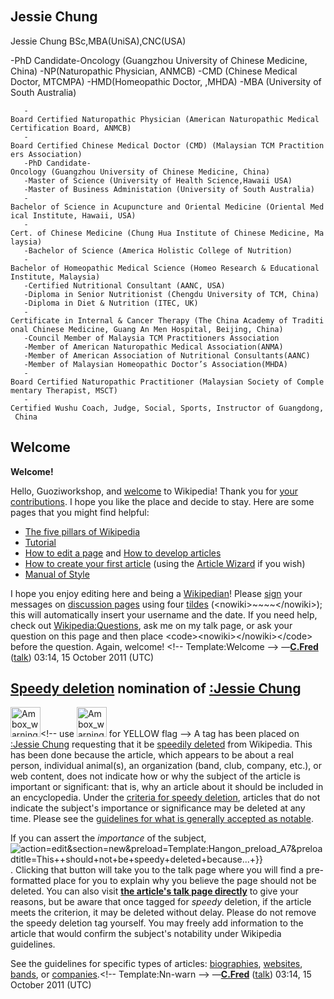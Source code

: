 <article id="33414334" title=User talk:Guoziworkshop>
	<talkpage id="33414334" title="User talk:Guoziworkshop">
== Jessie Chung ==

Jessie Chung BSc,MBA(UniSA),CNC(USA)

-PhD Candidate-Oncology (Guangzhou University of Chinese Medicine, China)
-NP(Naturopathic Physician, ANMCB)
-CMD (Chinese Medical Doctor, MTCMPA)
-HMD(Homeopathic Doctor, ,MHDA)
-MBA (University of South Australia)

    -Board Certified Naturopathic Physician (American Naturopathic Medical Certification Board, ANMCB)
    -Board Certified Chinese Medical Doctor (CMD) (Malaysian TCM Practitioners Association)
    -PhD Candidate-Oncology (Guangzhou University of Chinese Medicine, China)
    -Master of Science (University of Health Science,Hawaii USA)
    -Master of Business Administation (University of South Australia)
    -Bachelor of Science in Acupuncture and Oriental Medicine (Oriental Medical Institute, Hawaii, USA)
    -Cert. of Chinese Medicine (Chung Hua Institute of Chinese Medicine, Malaysia)
    -Bachelor of Science (America Holistic College of Nutrition)
    -Bachelor of Homeopathic Medical Science (Homeo Research &amp; Educational Institute, Malaysia)
    -Certified Nutritional Consultant (AANC, USA)
    -Diploma in Senior Nutritionist (Chengdu University of TCM, China)
    -Diploma in Diet &amp; Nutrition (ITEC, UK)
    -Certificate in Internal &amp; Cancer Therapy (The China Academy of Traditional Chinese Medicine, Guang An Men Hospital, Beijing, China)
    -Council Member of Malaysia TCM Practitioners Association
    -Member of American Naturopathic Medical Association(ANMA)
    -Member of American Association of Nutritional Consultants(AANC)
    -Member of Malaysian Homeopathic Doctor’s Association(MHDA)
    -Board Certified Naturopathic Practitioner (Malaysian Society of Complementary Therapist, MSCT)
    -Certified Wushu Coach, Judge, Social, Sports, Instructor of Guangdong, China

==Welcome==

'''Welcome!'''

Hello, Guoziworkshop, and [[Wikipedia:Introduction|welcome]] to Wikipedia! Thank you for [[Special:Contributions/Guoziworkshop|your contributions]]. I hope you like the place and decide to stay. Here are some pages that you might find helpful:
*[[Wikipedia:Five pillars|The five pillars of Wikipedia]]
*[[Wikipedia:Tutorial|Tutorial]]
*[[Help:Editing|How to edit a page]] and [[Wikipedia:Article development|How to develop articles]]
*[[Wikipedia:Your first article|How to create your first article]] (using the [[Wikipedia:Article wizard|Article Wizard]] if you wish)
*[[Wikipedia:Manual of Style|Manual of Style]]
I hope you enjoy editing here and being a [[Wikipedia:Wikipedians|Wikipedian]]! Please [[Wikipedia:Signatures|sign]] your messages on [[Help:Using talk pages|discussion page]]s using four [[tilde]]s (&lt;nowiki&gt;~~~~&lt;/nowiki&gt;); this will automatically insert your username and the date. If you need help, check out [[Wikipedia:Questions]], ask me on my talk page, or ask your question on this page and then place &lt;code&gt;&lt;nowiki&gt;{{help me}}&lt;/nowiki&gt;&lt;/code&gt; before the question. Again, welcome! &lt;!-- Template:Welcome --&gt; —'''[[User:C.Fred|C.Fred]]''' ([[User_talk:C.Fred|talk]]) 03:14, 15 October 2011 (UTC)

==[[Wikipedia:Criteria for speedy deletion|Speedy deletion]] nomination of [[:Jessie Chung]]==
[[Image:Ambox warning pn.svg|left|48px|alt=|link=]]&lt;!-- use [[Image:Ambox warning yellow.svg|left|48px|alt=|link=]] for YELLOW flag --&gt; 
{{Quote box
 | quote  = You may want to consider using the [[Wikipedia:Article wizard|Article Wizard]] to help you create articles.

If this is the first article that you have created, you may want to read [[WP:Your first article|the guide to writing your first article]].
 | width  = 20%
 | align  = right
}}
A tag has been placed on [[:Jessie Chung]] requesting that it be [[Wikipedia:Criteria for speedy deletion|speedily deleted]] from Wikipedia. This has been done because the article, which appears to be about a real person, individual animal(s), an organization (band, club, company, etc.), or web content, does not indicate how or why the subject of the article is important or significant: that is, why an article about it should be included in an encyclopedia. Under the [[WP:CSD#Articles|criteria for speedy deletion]], articles that do not indicate the subject's importance or significance may be deleted at any time. Please see the [[Wikipedia:Notability|guidelines for what is generally accepted as notable]].

If you can assert the ''importance'' of the subject, [[File:Speedy delete contest button.png|link={{fullurl:{{TALKPAGENAME:Jessie Chung}}|action=edit&amp;section=new&amp;preload=Template:Hangon_preload_A7&amp;preloadtitle=This+{{pagetype|subjectspace=yes}}+should+not+be+speedy+deleted+because...+}}]]. Clicking that button will take you to the talk page where you will find a pre-formatted place for you to explain why you believe the page should not be deleted. You can also visit '''[[{{TALKPAGENAME:Jessie Chung}}|the article's talk page directly]]''' to give your reasons, but be aware that once tagged for ''speedy'' deletion, if the article meets the criterion, it may be deleted without delay. Please do not remove the speedy deletion tag yourself. You may freely add information to the article that would confirm the subject's notability under Wikipedia guidelines.

See the guidelines for specific types of articles: [[Wikipedia:Notability (people)|biographies]], [[WP:WEB|websites]], [[WP:BAND|bands]], or [[WP:CORP|companies]].&lt;!-- Template:Nn-warn --&gt;  —'''[[User:C.Fred|C.Fred]]''' ([[User_talk:C.Fred|talk]]) 03:14, 15 October 2011 (UTC)
	</talkpage>
</article>